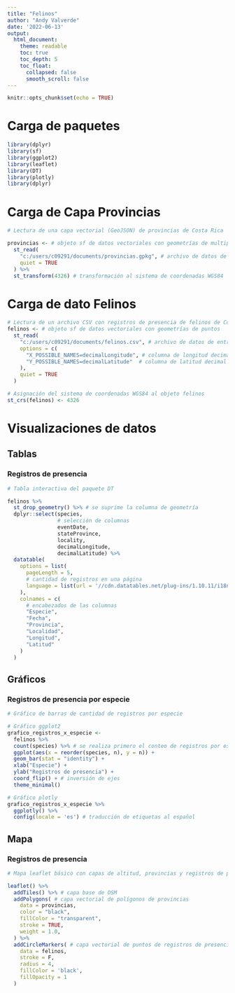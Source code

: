 ---
title: "Felinos"
author: "Andy Valverde"
date: '2022-06-13'
output:
  html_document:
    theme: readable    
    toc: true
    toc_depth: 5
    toc_float:
      collapsed: false
      smooth_scroll: false
---

```{r setup, include=FALSE}
knitr::opts_chunk$set(echo = TRUE)
```

# Carga de paquetes

```{r, message=FALSE}
library(dplyr)
library(sf)
library(ggplot2)
library(leaflet)
library(DT)
library(plotly)
library(dplyr)
```

# Carga de Capa Provincias

```{r, message=FALSE}
# Lectura de una capa vectorial (GeoJSON) de provincias de Costa Rica

provincias <- # objeto sf de datos vectoriales con geometrías de multipolígonos
  st_read(
    "c:/users/c09291/documents/provincias.gpkg", # archivo de datos de entrada
    quiet = TRUE
  ) %>%
  st_transform(4326) # transformación al sistema de coordenadas WGS84
```

# Carga de dato Felinos

```{r, message=FALSE}
# Lectura de un archivo CSV con registros de presencia de felinos de Costa Rica
felinos <- # objeto sf de datos vectoriales con geometrías de puntos
  st_read(
    "c:/users/c09291/documents/felinos.csv", # archivo de datos de entrada
    options = c(
      "X_POSSIBLE_NAMES=decimalLongitude", # columna de longitud decimal
      "Y_POSSIBLE_NAMES=decimalLatitude"  # columna de latitud decimal
    ),
    quiet = TRUE
  )

# Asignación del sistema de coordenadas WGS84 al objeto felinos
st_crs(felinos) <- 4326
```

# Visualizaciones de datos
## Tablas
### Registros de presencia

```{r, message=FALSE}
# Tabla interactiva del paquete DT

felinos %>%
  st_drop_geometry() %>% # se suprime la columna de geometría
  dplyr::select(species,
                # selección de columnas
                eventDate,
                stateProvince,
                locality,
                decimalLongitude,
                decimalLatitude) %>%
  datatable(
    options = list(
      pageLength = 5,
      # cantidad de registros en una página
      language = list(url = '//cdn.datatables.net/plug-ins/1.10.11/i18n/Spanish.json') # traducción al español
    ),
    colnames = c(
      # encabezados de las columnas
      "Especie",
      "Fecha",
      "Provincia",
      "Localidad",
      "Longitud",
      "Latitud"
    )
  )
```

## Gráficos
### Registros de presencia por especie

```{r, message=FALSE}
# Gráfico de barras de cantidad de registros por especie

# Gráfico ggplot2
grafico_registros_x_especie <-
  felinos %>%
  count(species) %>% # se realiza primero el conteo de registros por especies, para luego facilitar el ordenamiento de las barras
  ggplot(aes(x = reorder(species, n), y = n)) +
  geom_bar(stat = "identity") +
  xlab("Especie") +
  ylab("Registros de presencia") +
  coord_flip() + # inversión de ejes
  theme_minimal()

# Gráfico plotly
grafico_registros_x_especie %>%
  ggplotly() %>% 
  config(locale = 'es') # traducción de etiquetas al español
```

## Mapa
### Registros de presencia

```{r, message=FALSE}
# Mapa leaflet básico con capas de altitud, provincias y registros de presencia de felinos

leaflet() %>%
  addTiles() %>% # capa base de OSM
  addPolygons( # capa vectorial de polígonos de provincias
    data = provincias,
    color = "black",
    fillColor = "transparent",
    stroke = TRUE,
    weight = 1.0,
  ) %>%
  addCircleMarkers( # capa vectorial de puntos de registros de presencia
    data = felinos,
    stroke = F,
    radius = 4,
    fillColor = 'black',
    fillOpacity = 1
  )
```


